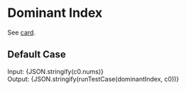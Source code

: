 


<Meta title="Array/1D/Dominant Index" />

# Dominant Index

See [card](https://leetcode.com/explore/learn/card/array-and-string/201/introduction-to-array/1147/).

## Default Case

<Canvas>
  <Story name="Default Case" parameters={{ docs: { source: { code: solution } } }}>
    <div>
      <span>Input: </span>
      <span>{JSON.stringify(c0.nums)}</span>
    </div>
    <div>
      <span>Output: </span>
      <span>{JSON.stringify(runTestCase(dominantIndex, c0))}</span>
    </div>
  </Story>
</Canvas>
